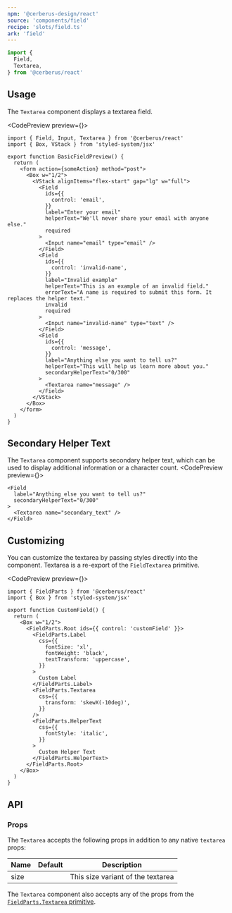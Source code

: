 ```yaml
---
npm: '@cerberus-design/react'
source: 'components/field'
recipe: 'slots/field.ts'
ark: 'field'
---
```




```ts
import {
  Field,
  Textarea,
} from '@cerberus/react'
```

## Usage

The `Textarea` component displays a textarea field.

<CodePreview preview={<BasicFieldPreview />}>
```tsx title="some-form.tsx" {39}
import { Field, Input, Textarea } from '@cerberus/react'
import { Box, VStack } from 'styled-system/jsx'

export function BasicFieldPreview() {
  return (
    <form action={someAction} method="post">
      <Box w="1/2">
        <VStack alignItems="flex-start" gap="lg" w="full">
          <Field
            ids={{
              control: 'email',
            }}
            label="Enter your email"
            helperText="We'll never share your email with anyone else."
            required
          >
            <Input name="email" type="email" />
          </Field>
          <Field
            ids={{
              control: 'invalid-name',
            }}
            label="Invalid example"
            helperText="This is an example of an invalid field."
            errorText="A name is required to submit this form. It replaces the helper text."
            invalid
            required
          >
            <Input name="invalid-name" type="text" />
          </Field>
          <Field
            ids={{
              control: 'message',
            }}
            label="Anything else you want to tell us?"
            helperText="This will help us learn more about you."
            secondaryHelperText="0/300"
          >
            <Textarea name="message" />
          </Field>
        </VStack>
      </Box>
    </form>
  )
}
```
</CodePreview>

## Secondary Helper Text

The `Textarea` component supports secondary helper text, which can be used to display additional information or a character count.
<CodePreview preview={<SecondaryTextTextarea />}>
```tsx title="secondary helper text demo"
<Field
  label="Anything else you want to tell us?"
  secondaryHelperText="0/300"
>
  <Textarea name="secondary_text" />
</Field>
```
</CodePreview>

## Customizing

You can customize the textarea by passing styles directly into the component. Textarea is a re-export of the `FieldTextarea` primitive.

<CodePreview preview={<CustomField />}>
```tsx {18-20} title="custom textarea demo"
import { FieldParts } from '@cerberus/react'
import { Box } from 'styled-system/jsx'

export function CustomField() {
  return (
    <Box w="1/2">
      <FieldParts.Root ids={{ control: 'customField' }}>
        <FieldParts.Label
          css={{
            fontSize: 'xl',
            fontWeight: 'black',
            textTransform: 'uppercase',
          }}
        >
          Custom Label
        </FieldParts.Label>
        <FieldParts.Textarea
          css={{
            transform: 'skewX(-10deg)',
          }}
        />
        <FieldParts.HelperText
          css={{
            fontStyle: 'italic',
          }}
        >
          Custom Helper Text
        </FieldParts.HelperText>
      </FieldParts.Root>
    </Box>
  )
}
```
</CodePreview>


## API

### Props

The `Textarea` accepts the following props in addition to any native `textarea` props:

| Name     | Default | Description                            |
| -------- | ------- | -------------------------------------- |
| size     |  | This size variant of the textarea |

The `Textarea` component also accepts any of the props from the [`FieldParts.Textarea` primitive](https://ark-ui.com/react/docs/components/field#api-reference).
